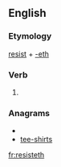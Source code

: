 ==English==

===Etymology===
[[resist]] + [[-eth]]

===Verb===
{{infl|en|verb form}}

# {{archaic third-person singular of|resist}}

===Anagrams===
* {{alphagram|eehirsstt}}
* [[tee-shirts#English|tee-shirts]]

[[fr:resisteth]]